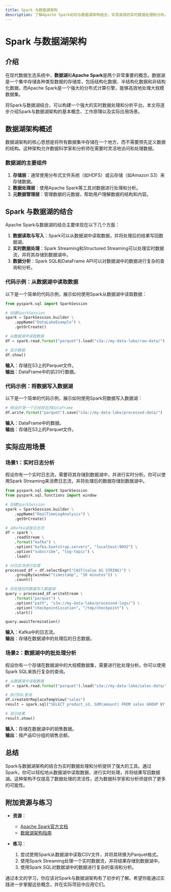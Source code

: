 ```yaml
---
title: Spark 与数据湖架构
description: 了解Apache Spark如何与数据湖架构结合，实现高效的实时数据处理和分析。本文适合初学者，涵盖基础概念、代码示例和实际应用场景。
---
```


# Spark 与数据湖架构

## 介绍

在现代数据生态系统中，**数据湖**和**Apache Spark**是两个非常重要的概念。数据湖是一个集中存储各种类型数据的存储库，包括结构化数据、半结构化数据和非结构化数据。而Apache Spark是一个强大的分布式计算引擎，能够高效地处理大规模数据集。

将Spark与数据湖结合，可以构建一个强大的实时数据处理和分析平台。本文将逐步介绍Spark与数据湖架构的基本概念、工作原理以及实际应用场景。

## 数据湖架构概述

数据湖架构的核心思想是将所有数据集中存储在一个地方，而不需要预先定义数据的结构。这种架构允许数据科学家和分析师在需要时灵活地访问和处理数据。

### 数据湖的主要组件

1. **存储层**：通常使用分布式文件系统（如HDFS）或云存储（如Amazon S3）来存储数据。
2. **数据处理层**：使用Apache Spark等工具对数据进行处理和分析。
3. **元数据管理层**：管理数据的元数据，帮助用户理解数据的结构和内容。

## Spark 与数据湖的结合

Apache Spark与数据湖的结合主要体现在以下几个方面：

1. **数据读取与写入**：Spark可以从数据湖中读取数据，并将处理后的结果写回数据湖。
2. **实时数据处理**：Spark Streaming和Structured Streaming可以处理实时数据流，并将其存储到数据湖中。
3. **数据分析**：Spark SQL和DataFrame API可以对数据湖中的数据进行复杂的查询和分析。

### 代码示例：从数据湖中读取数据

以下是一个简单的代码示例，展示如何使用Spark从数据湖中读取数据：

```python
from pyspark.sql import SparkSession

# 创建SparkSession
spark = SparkSession.builder \
    .appName("DataLakeExample") \
    .getOrCreate()

# 从数据湖中读取数据
df = spark.read.format("parquet").load("s3a://my-data-lake/raw-data/")

# 显示数据
df.show()
```

**输入**：存储在S3上的Parquet文件。<br />
**输出**：DataFrame中的前20行数据。

### 代码示例：将数据写入数据湖

以下是一个简单的代码示例，展示如何使用Spark将数据写入数据湖：

```python
# 假设df是一个已经存在的DataFrame
df.write.format("parquet").save("s3a://my-data-lake/processed-data/")
```

**输入**：DataFrame中的数据。<br />
**输出**：存储在S3上的Parquet文件。

## 实际应用场景

### 场景1：实时日志分析

假设你有一个实时日志流，需要将其存储到数据湖中，并进行实时分析。你可以使用Spark Streaming来消费日志流，并将处理后的数据存储到数据湖中。

```python
from pyspark.sql import SparkSession
from pyspark.sql.functions import window

# 创建SparkSession
spark = SparkSession.builder \
    .appName("RealTimeLogAnalysis") \
    .getOrCreate()

# 从Kafka读取日志流
df = spark \
    .readStream \
    .format("kafka") \
    .option("kafka.bootstrap.servers", "localhost:9092") \
    .option("subscribe", "log-topic") \
    .load()

# 对日志流进行处理
processed_df = df.selectExpr("CAST(value AS STRING)") \
    .groupBy(window("timestamp", "10 minutes")) \
    .count()

# 将处理后的数据写入数据湖
query = processed_df.writeStream \
    .format("parquet") \
    .option("path", "s3a://my-data-lake/processed-logs/") \
    .option("checkpointLocation", "/tmp/checkpoint") \
    .start()

query.awaitTermination()
```

**输入**：Kafka中的日志流。<br />
**输出**：存储在数据湖中的处理后的日志数据。

### 场景2：数据湖中的批处理分析

假设你有一个存储在数据湖中的大规模数据集，需要进行批处理分析。你可以使用Spark SQL来执行复杂的查询。

```python
# 从数据湖中读取数据
df = spark.read.format("parquet").load("s3a://my-data-lake/sales-data/")

# 执行SQL查询
df.createOrReplaceTempView("sales")
result = spark.sql("SELECT product_id, SUM(amount) FROM sales GROUP BY product_id")

# 显示结果
result.show()
```

**输入**：存储在数据湖中的销售数据。<br />
**输出**：按产品ID分组的销售总额。

## 总结

Spark与数据湖架构的结合为实时数据处理和分析提供了强大的工具。通过Spark，你可以轻松地从数据湖中读取数据、进行实时处理，并将结果写回数据湖。这种架构不仅提高了数据处理的灵活性，还为数据科学家和分析师提供了更多的可能性。

## 附加资源与练习

- **资源**：
  - [Apache Spark官方文档](https://spark.apache.org/docs/latest/)
  - [数据湖架构指南](https://aws.amazon.com/big-data/datalakes-and-analytics/what-is-a-data-lake/)

- **练习**：
  1. 尝试使用Spark从数据湖中读取CSV文件，并将其转换为Parquet格式。
  2. 使用Spark Streaming处理一个实时数据流，并将结果存储到数据湖中。
  3. 使用Spark SQL对数据湖中的数据进行复杂的查询和分析。

通过本文的学习，你应该对Spark与数据湖架构有了初步的了解。希望你能通过实践进一步掌握这些概念，并在实际项目中应用它们。